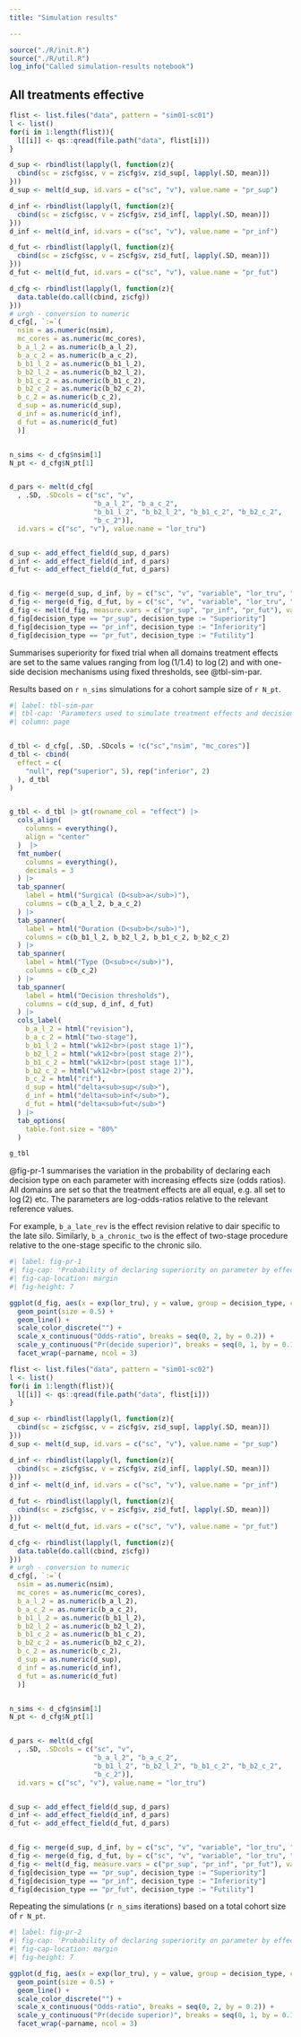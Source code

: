 ```yaml
---
title: "Simulation results"

---
```


```r
source("./R/init.R")
source("./R/util.R")
log_info("Called simulation-results notebook")
```

## All treatments effective

```r
flist <- list.files("data", pattern = "sim01-sc01")
l <- list()
for(i in 1:length(flist)){
  l[[i]] <- qs::qread(file.path("data", flist[i]))
}

d_sup <- rbindlist(lapply(l, function(z){
  cbind(sc = z$cfg$sc, v = z$cfg$v, z$d_sup[, lapply(.SD, mean)])
}))
d_sup <- melt(d_sup, id.vars = c("sc", "v"), value.name = "pr_sup")

d_inf <- rbindlist(lapply(l, function(z){
  cbind(sc = z$cfg$sc, v = z$cfg$v, z$d_inf[, lapply(.SD, mean)])
}))
d_inf <- melt(d_inf, id.vars = c("sc", "v"), value.name = "pr_inf")

d_fut <- rbindlist(lapply(l, function(z){
  cbind(sc = z$cfg$sc, v = z$cfg$v, z$d_fut[, lapply(.SD, mean)])
}))
d_fut <- melt(d_fut, id.vars = c("sc", "v"), value.name = "pr_fut")

d_cfg <- rbindlist(lapply(l, function(z){
  data.table(do.call(cbind, z$cfg)) 
}))
# urgh - conversion to numeric
d_cfg[, `:=`(
  nsim = as.numeric(nsim),
  mc_cores = as.numeric(mc_cores),
  b_a_l_2 = as.numeric(b_a_l_2),
  b_a_c_2 = as.numeric(b_a_c_2),
  b_b1_l_2 = as.numeric(b_b1_l_2),
  b_b2_l_2 = as.numeric(b_b2_l_2),
  b_b1_c_2 = as.numeric(b_b1_c_2),
  b_b2_c_2 = as.numeric(b_b2_c_2),
  b_c_2 = as.numeric(b_c_2),
  d_sup = as.numeric(d_sup),
  d_inf = as.numeric(d_inf),
  d_fut = as.numeric(d_fut)
  )]


n_sims <- d_cfg$nsim[1]
N_pt <- d_cfg$N_pt[1]


d_pars <- melt(d_cfg[
  , .SD, .SDcols = c("sc", "v", 
                     "b_a_l_2", "b_a_c_2", 
                     "b_b1_l_2", "b_b2_l_2", "b_b1_c_2", "b_b2_c_2", 
                     "b_c_2")], 
  id.vars = c("sc", "v"), value.name = "lor_tru")


d_sup <- add_effect_field(d_sup, d_pars)
d_inf <- add_effect_field(d_inf, d_pars)
d_fut <- add_effect_field(d_fut, d_pars)


d_fig <- merge(d_sup, d_inf, by = c("sc", "v", "variable", "lor_tru", "parname"))
d_fig <- merge(d_fig, d_fut, by = c("sc", "v", "variable", "lor_tru", "parname"))
d_fig <- melt(d_fig, measure.vars = c("pr_sup", "pr_inf", "pr_fut"), variable.name = "decision_type")
d_fig[decision_type == "pr_sup", decision_type := "Superiority"]
d_fig[decision_type == "pr_inf", decision_type := "Inferiority"]
d_fig[decision_type == "pr_fut", decision_type := "Futility"]
```

Summarises superiority for fixed trial when all domains treatment effects are set to the same values ranging from $\log(1/1.4)$ to $\log(2)$ and with one-side decision mechanisms using fixed thresholds, see @tbl-sim-par.

Results based on `r n_sims` simulations for a cohort sample size of `r N_pt`.

```r
#| label: tbl-sim-par
#| tbl-cap: 'Parameters used to simulate treatment effects and decision thresholds'
#| column: page


d_tbl <- d_cfg[, .SD, .SDcols = !c("sc","nsim", "mc_cores")]
d_tbl <- cbind(
  effect = c(
    "null", rep("superior", 5), rep("inferior", 2)
  ), d_tbl
)


g_tbl <- d_tbl |> gt(rowname_col = "effect") |> 
  cols_align(
    columns = everything(),
    align = "center"
  )  |> 
  fmt_number(
    columns = everything(),
    decimals = 3
  ) |>
  tab_spanner(
    label = html("Surgical (D<sub>a</sub>)"),
    columns = c(b_a_l_2, b_a_c_2)
  ) |>
  tab_spanner(
    label = html("Duration (D<sub>b</sub>)"),
    columns = c(b_b1_l_2, b_b2_l_2, b_b1_c_2, b_b2_c_2)
  ) |>
  tab_spanner(
    label = html("Type (D<sub>c</sub>)"),
    columns = c(b_c_2)
  ) |>
  tab_spanner(
    label = html("Decision thresholds"),
    columns = c(d_sup, d_inf, d_fut)
  ) |>
  cols_label(
    b_a_l_2 = html("revision"),
    b_a_c_2 = html("two-stage"),
    b_b1_l_2 = html("wk12<br>(post stage 1)"),
    b_b2_l_2 = html("wk12<br>(post stage 2)"),
    b_b1_c_2 = html("wk12<br>(post stage 1)"),
    b_b2_c_2 = html("wk12<br>(post stage 2)"),
    b_c_2 = html("rif"),
    d_sup = html("delta<sub>sup</sub>"),
    d_inf = html("delta<sub>inf</sub>"),
    d_fut = html("delta<sub>fut</sub>")
  ) |>
  tab_options(
    table.font.size = "80%"
  ) 

g_tbl
```

@fig-pr-1 summarises the variation in the probability of declaring each decision type on each parameter with increasing effects size (odds ratios).
All domains are set so that the treatment effects are all equal, e.g. all set to $\log(2)$ etc.
The parameters are log-odds-ratios relative to the relevant reference values.

For example, `b_a_late_rev` is the effect revision relative to dair specific to the late silo.
Similarly, `b_a_chronic_two` is the effect of two-stage procedure relative to the one-stage specific to the chronic silo.

```r
#| label: fig-pr-1
#| fig-cap: 'Probability of declaring superiority on parameter by effect size (all pars set with same OR).'
#| fig-cap-location: margin
#| fig-height: 7

ggplot(d_fig, aes(x = exp(lor_tru), y = value, group = decision_type, col = decision_type)) +
  geom_point(size = 0.5) +
  geom_line() +
  scale_color_discrete("") +
  scale_x_continuous("Odds-ratio", breaks = seq(0, 2, by = 0.2)) +
  scale_y_continuous("Pr(decide superior)", breaks = seq(0, 1, by = 0.1)) +
  facet_wrap(~parname, ncol = 3)
```


```r
flist <- list.files("data", pattern = "sim01-sc02")
l <- list()
for(i in 1:length(flist)){
  l[[i]] <- qs::qread(file.path("data", flist[i]))
}

d_sup <- rbindlist(lapply(l, function(z){
  cbind(sc = z$cfg$sc, v = z$cfg$v, z$d_sup[, lapply(.SD, mean)])
}))
d_sup <- melt(d_sup, id.vars = c("sc", "v"), value.name = "pr_sup")

d_inf <- rbindlist(lapply(l, function(z){
  cbind(sc = z$cfg$sc, v = z$cfg$v, z$d_inf[, lapply(.SD, mean)])
}))
d_inf <- melt(d_inf, id.vars = c("sc", "v"), value.name = "pr_inf")

d_fut <- rbindlist(lapply(l, function(z){
  cbind(sc = z$cfg$sc, v = z$cfg$v, z$d_fut[, lapply(.SD, mean)])
}))
d_fut <- melt(d_fut, id.vars = c("sc", "v"), value.name = "pr_fut")

d_cfg <- rbindlist(lapply(l, function(z){
  data.table(do.call(cbind, z$cfg)) 
}))
# urgh - conversion to numeric
d_cfg[, `:=`(
  nsim = as.numeric(nsim),
  mc_cores = as.numeric(mc_cores),
  b_a_l_2 = as.numeric(b_a_l_2),
  b_a_c_2 = as.numeric(b_a_c_2),
  b_b1_l_2 = as.numeric(b_b1_l_2),
  b_b2_l_2 = as.numeric(b_b2_l_2),
  b_b1_c_2 = as.numeric(b_b1_c_2),
  b_b2_c_2 = as.numeric(b_b2_c_2),
  b_c_2 = as.numeric(b_c_2),
  d_sup = as.numeric(d_sup),
  d_inf = as.numeric(d_inf),
  d_fut = as.numeric(d_fut)
  )]


n_sims <- d_cfg$nsim[1]
N_pt <- d_cfg$N_pt[1]


d_pars <- melt(d_cfg[
  , .SD, .SDcols = c("sc", "v", 
                     "b_a_l_2", "b_a_c_2", 
                     "b_b1_l_2", "b_b2_l_2", "b_b1_c_2", "b_b2_c_2", 
                     "b_c_2")], 
  id.vars = c("sc", "v"), value.name = "lor_tru")


d_sup <- add_effect_field(d_sup, d_pars)
d_inf <- add_effect_field(d_inf, d_pars)
d_fut <- add_effect_field(d_fut, d_pars)


d_fig <- merge(d_sup, d_inf, by = c("sc", "v", "variable", "lor_tru", "parname"))
d_fig <- merge(d_fig, d_fut, by = c("sc", "v", "variable", "lor_tru", "parname"))
d_fig <- melt(d_fig, measure.vars = c("pr_sup", "pr_inf", "pr_fut"), variable.name = "decision_type")
d_fig[decision_type == "pr_sup", decision_type := "Superiority"]
d_fig[decision_type == "pr_inf", decision_type := "Inferiority"]
d_fig[decision_type == "pr_fut", decision_type := "Futility"]
```

Repeating the simulations (`r n_sims` iterations) based on a total cohort size of `r N_pt`.

```r
#| label: fig-pr-2
#| fig-cap: 'Probability of declaring superiority on parameter by effect size (all pars set with same OR).'
#| fig-cap-location: margin
#| fig-height: 7

ggplot(d_fig, aes(x = exp(lor_tru), y = value, group = decision_type, col = decision_type)) +
  geom_point(size = 0.5) +
  geom_line() +
  scale_color_discrete("") +
  scale_x_continuous("Odds-ratio", breaks = seq(0, 2, by = 0.2)) +
  scale_y_continuous("Pr(decide superior)", breaks = seq(0, 1, by = 0.1)) +
  facet_wrap(~parname, ncol = 3)
```



